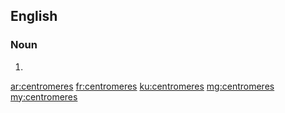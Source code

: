 ==English==

===Noun===
{{head|en}}

# {{plural of|centromere}}

[[ar:centromeres]]
[[fr:centromeres]]
[[ku:centromeres]]
[[mg:centromeres]]
[[my:centromeres]]